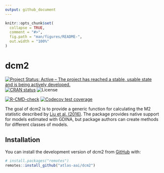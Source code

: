 ```yaml
---
output: github_document
---
```


<!-- README.md is generated from README.Rmd. Please edit that file -->

```r
knitr::opts_chunk$set(
  collapse = TRUE,
  comment = "#>",
  fig.path = "man/figures/README-",
  out.width = "100%"
)
```

# dcm2

<!-- badges: start -->
[![Project Status: Active – The project has reached a stable, usable state and is being actively developed.](https://www.repostatus.org/badges/latest/active.svg)](https://www.repostatus.org/#active)
[![CRAN status](https://www.r-pkg.org/badges/version/dcm2)](https://CRAN.R-project.org/package=dcm2)
![License](https://img.shields.io/badge/License-MIT-blue.svg)

[![R-CMD-check](https://github.com/atlas-aai/dcm2/actions/workflows/R-CMD-check.yaml/badge.svg)](https://github.com/atlas-aai/dcm2/actions/workflows/R-CMD-check.yaml)
[![Codecov test coverage](https://codecov.io/gh/atlas-aai/dcm2/branch/main/graph/badge.svg)](https://app.codecov.io/gh/atlas-aai/dcm2?branch=main)
<!-- badges: end -->

The goal of dcm2 is to provide a generic function for calculating the M2 statistic described by [Liu et al. (2016)](https://doi.org/10.3102/1076998615621293).
The package provides native support for models estimated with GDINA, but package authors can create methods for different classes of models.

## Installation

You can install the development version of dcm2 from [GitHub](https://github.com/) with:

``` r
# install.packages("remotes")
remotes::install_github("atlas-aai/dcm2")
```
